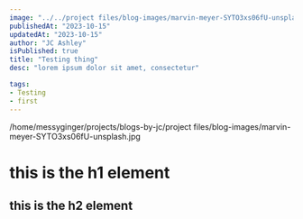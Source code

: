 ```yaml
---
image: "../../project files/blog-images/marvin-meyer-SYTO3xs06fU-unsplash.jpg"
publishedAt: "2023-10-15"
updatedAt: "2023-10-15"
author: "JC Ashley"
isPublished: true
title: "Testing thing"
desc: "lorem ipsum dolor sit amet, consectetur"

tags:
- Testing
- first
---
```




/home/messyginger/projects/blogs-by-jc/project files/blog-images/marvin-meyer-SYTO3xs06fU-unsplash.jpg
# this is the h1 element
## this is the h2 element